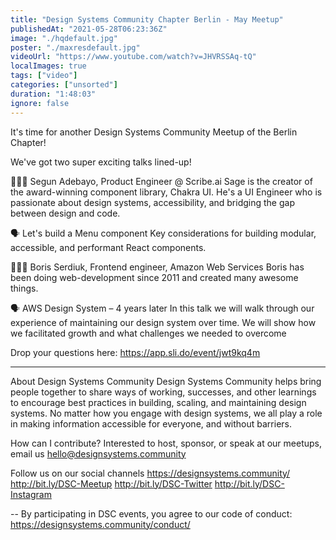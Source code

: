 ```yaml
---
title: "Design Systems Community Chapter Berlin - May Meetup"
publishedAt: "2021-05-28T06:23:36Z"
image: "./hqdefault.jpg"
poster: "./maxresdefault.jpg"
videoUrl: "https://www.youtube.com/watch?v=JHVRSSAq-tQ"
localImages: true
tags: ["video"]
categories: ["unsorted"]
duration: "1:48:03"
ignore: false
---
```

It's time for another Design Systems Community Meetup of the Berlin Chapter!

We've got two super exciting talks lined-up!

👨🏼‍💻 Segun Adebayo, Product Engineer @ Scribe.ai
Sage is the creator of the award-winning component library, Chakra UI. He's a UI Engineer who is passionate about design systems, accessibility, and bridging the gap between design and code.

🗣 Let's build a Menu component
Key considerations for building modular, accessible, and performant React components.

👨🏼‍💻 Boris Serdiuk, Frontend engineer, Amazon Web Services
Boris has been doing web-development since 2011 and created many awesome things.

🗣 AWS Design System – 4 years later
In this talk we will walk through our experience of maintaining our design system over time. We will show how we facilitated growth and what challenges we needed to overcome


Drop your questions here: https://app.sli.do/event/jwt9kq4m

----------------------------------------------------------------------------------------------------

About Design Systems Community
Design Systems Community helps bring people together to share ways of working, successes, and other learnings to encourage best practices in building, scaling, and maintaining design systems. No matter how you engage with design systems, we all play a role in making information accessible for everyone, and without barriers.

How can I contribute?
Interested to host, sponsor, or speak at our meetups, email us hello@designsystems.community

Follow us on our social channels
https://designsystems.community/
http://bit.ly/DSC-Meetup
http://bit.ly/DSC-Twitter
http://bit.ly/DSC-Instagram

--
By participating in DSC events, you agree to our code of conduct: https://designsystems.community/conduct/
